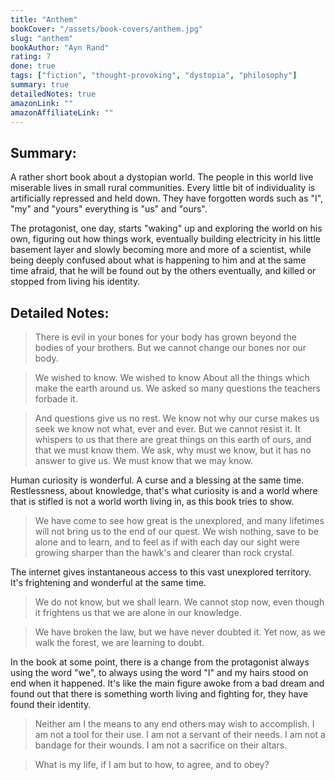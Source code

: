 ```yaml
---
title: "Anthem"
bookCover: "/assets/book-covers/anthem.jpg"
slug: "anthem"
bookAuthor: "Ayn Rand"
rating: 7
done: true
tags: ["fiction", "thought-provoking", "dystopia", "philosophy"]
summary: true
detailedNotes: true
amazonLink: ""
amazonAffiliateLink: ""
---
```


## Summary:

A rather short book about a dystopian world. The people in this world live miserable lives in small rural communities. Every little bit of individuality is artificially repressed and held down. They have forgotten words such as "I", "my" and "yours" everything is "us" and "ours".

The protagonist, one day, starts "waking" up and exploring the world on his own, figuring out how things work, eventually building electricity in his little basement layer and slowly becoming more and more of a scientist, while being deeply confused about what is happening to him and at the same time afraid, that he will be found out by the others eventually, and killed or stopped from living his identity.

## Detailed Notes: 

> There is evil in your bones for your body has grown beyond the bodies of your brothers. But we cannot change our bones nor our body.

> We wished to know. We wished to know About all the things which make the earth around us. We asked so many questions the teachers forbade it.

> And questions give us no rest. We know not why our curse makes us seek we know not what, ever and ever. But we cannot resist it. It whispers to us that there are great things on this earth of ours, and that we must know them. We ask, why must we know, but it has no answer to give us. We must know that we may know. 

Human curiosity is wonderful. A curse and a blessing at the same time. Restlessness, about knowledge, that's what curiosity is and a world where that is stifled is not a world worth living in, as this book tries to show.

> We have come to see how great is the unexplored, and many lifetimes will not bring us to the end of our quest. We wish nothing, save to be alone and to learn, and to feel as if with each day our sight were growing sharper than the hawk's and clearer than rock crystal.

The internet gives instantaneous access to this vast unexplored territory. It's frightening and wonderful at the same time. 

> We do not know, but we shall learn. We cannot stop now, even though it frightens us that we are alone in our knowledge.

> We have broken the law, but we have never doubted it. Yet now, as we walk the forest, we are learning to doubt.

In the book at some point, there is a change from the protagonist always using the word "we", to always using the word "I" and my hairs stood on end when it happened. It's like the main figure awoke from a bad dream and found out that there is something worth living and fighting for, they have found their identity. 

> Neither am I the means to any end others may wish to accomplish. I am not a tool for their use. I am not a servant of their needs. I am not a bandage for their wounds. I am not a sacrifice on their altars.

> What is my life, if I am but to how, to agree, and to obey?
